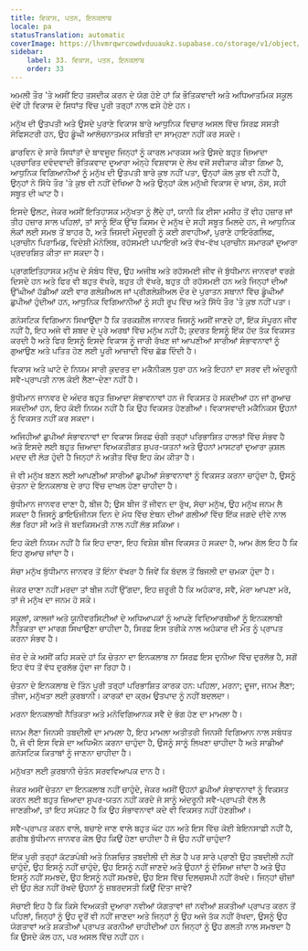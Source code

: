 ```yaml
---
title: ਵਿਕਾਸ, ਪਤਨ, ਇਨਕਲਾਬ
locale: pa
statusTranslation: automatic
coverImage: https://lhvmrqwrcowdvduuaukz.supabase.co/storage/v1/object/public/strapi-uploads/small_cover-educacion-fundamental.webp-2d51a7828a2b1309555be27f7e2a61a0.webp
sidebar:
    label: 33. ਵਿਕਾਸ, ਪਤਨ, ਇਨਕਲਾਬ
    order: 33
---
```

ਅਮਲੀ ਤੌਰ 'ਤੇ ਅਸੀਂ ਇਹ ਤਸਦੀਕ ਕਰਨ ਦੇ ਯੋਗ ਹੋਏ ਹਾਂ ਕਿ ਭੌਤਿਕਵਾਦੀ ਅਤੇ ਅਧਿਆਤਮਿਕ ਸਕੂਲ ਦੋਵੇਂ ਹੀ ਵਿਕਾਸ ਦੇ ਸਿਧਾਂਤ ਵਿੱਚ ਪੂਰੀ ਤਰ੍ਹਾਂ ਨਾਲ ਫਸੇ ਹੋਏ ਹਨ।

ਮਨੁੱਖ ਦੀ ਉਤਪਤੀ ਅਤੇ ਉਸਦੇ ਪੁਰਾਣੇ ਵਿਕਾਸ ਬਾਰੇ ਆਧੁਨਿਕ ਵਿਚਾਰ ਅਸਲ ਵਿੱਚ ਸਿਰਫ਼ ਸਸਤੀ ਸੋਫਿਸਟਰੀ ਹਨ, ਉਹ ਡੂੰਘੀ ਆਲੋਚਨਾਤਮਕ ਸਥਿਤੀ ਦਾ ਸਾਮ੍ਹਣਾ ਨਹੀਂ ਕਰ ਸਕਦੇ।

ਡਾਰਵਿਨ ਦੇ ਸਾਰੇ ਸਿਧਾਂਤਾਂ ਦੇ ਬਾਵਜੂਦ ਜਿਨ੍ਹਾਂ ਨੂੰ ਕਾਰਲ ਮਾਰਕਸ ਅਤੇ ਉਸਦੇ ਬਹੁਤ ਜ਼ਿਆਦਾ ਪ੍ਰਚਾਰਿਤ ਦਵੰਦਵਾਦੀ ਭੌਤਿਕਵਾਦ ਦੁਆਰਾ ਅੰਨ੍ਹੇ ਵਿਸ਼ਵਾਸ ਦੇ ਲੇਖ ਵਜੋਂ ਸਵੀਕਾਰ ਕੀਤਾ ਗਿਆ ਹੈ, ਆਧੁਨਿਕ ਵਿਗਿਆਨੀਆਂ ਨੂੰ ਮਨੁੱਖ ਦੀ ਉਤਪਤੀ ਬਾਰੇ ਕੁਝ ਨਹੀਂ ਪਤਾ, ਉਨ੍ਹਾਂ ਕੋਲ ਕੁਝ ਵੀ ਨਹੀਂ ਹੈ, ਉਨ੍ਹਾਂ ਨੇ ਸਿੱਧੇ ਤੌਰ 'ਤੇ ਕੁਝ ਵੀ ਨਹੀਂ ਦੇਖਿਆ ਹੈ ਅਤੇ ਉਨ੍ਹਾਂ ਕੋਲ ਮਨੁੱਖੀ ਵਿਕਾਸ ਦੇ ਖਾਸ, ਠੋਸ, ਸਹੀ ਸਬੂਤ ਦੀ ਘਾਟ ਹੈ।

ਇਸਦੇ ਉਲਟ, ਜੇਕਰ ਅਸੀਂ ਇਤਿਹਾਸਕ ਮਨੁੱਖਤਾ ਨੂੰ ਲੈਂਦੇ ਹਾਂ, ਯਾਨੀ ਕਿ ਈਸਾ ਮਸੀਹ ਤੋਂ ਵੀਹ ਹਜ਼ਾਰ ਜਾਂ ਤੀਹ ਹਜ਼ਾਰ ਸਾਲ ਪਹਿਲਾਂ, ਤਾਂ ਸਾਨੂੰ ਇੱਕ ਉੱਚ ਕਿਸਮ ਦੇ ਮਨੁੱਖ ਦੇ ਸਹੀ ਸਬੂਤ ਮਿਲਦੇ ਹਨ, ਜੋ ਆਧੁਨਿਕ ਲੋਕਾਂ ਲਈ ਸਮਝ ਤੋਂ ਬਾਹਰ ਹੈ, ਅਤੇ ਜਿਸਦੀ ਮੌਜੂਦਗੀ ਨੂੰ ਕਈ ਗਵਾਹੀਆਂ, ਪੁਰਾਣੇ ਹਾਇਰੋਗਲਿਫ, ਪ੍ਰਾਚੀਨ ਪਿਰਾਮਿਡ, ਵਿਦੇਸ਼ੀ ਮੋਨੋਲਿਥ, ਰਹੱਸਮਈ ਪਪਾਇਰੀ ਅਤੇ ਵੱਖ-ਵੱਖ ਪ੍ਰਾਚੀਨ ਸਮਾਰਕਾਂ ਦੁਆਰਾ ਪ੍ਰਦਰਸ਼ਿਤ ਕੀਤਾ ਜਾ ਸਕਦਾ ਹੈ।

ਪ੍ਰਾਗਇਤਿਹਾਸਕ ਮਨੁੱਖ ਦੇ ਸੰਬੰਧ ਵਿੱਚ, ਉਹ ਅਜੀਬ ਅਤੇ ਰਹੱਸਮਈ ਜੀਵ ਜੋ ਬੁੱਧੀਮਾਨ ਜਾਨਵਰਾਂ ਵਰਗੇ ਦਿਸਦੇ ਹਨ ਅਤੇ ਫਿਰ ਵੀ ਬਹੁਤ ਵੱਖਰੇ, ਬਹੁਤ ਹੀ ਵੱਖਰੇ, ਬਹੁਤ ਹੀ ਰਹੱਸਮਈ ਹਨ ਅਤੇ ਜਿਨ੍ਹਾਂ ਦੀਆਂ ਉੱਘੀਆਂ ਹੱਡੀਆਂ ਕਈ ਵਾਰ ਗਲੇਸ਼ੀਅਲ ਜਾਂ ਪ੍ਰੀਗਲੇਸ਼ੀਅਲ ਦੌਰ ਦੇ ਪੁਰਾਤਨ ਸਥਾਨਾਂ ਵਿੱਚ ਡੂੰਘੀਆਂ ਛੁਪੀਆਂ ਹੁੰਦੀਆਂ ਹਨ, ਆਧੁਨਿਕ ਵਿਗਿਆਨੀਆਂ ਨੂੰ ਸਹੀ ਰੂਪ ਵਿੱਚ ਅਤੇ ਸਿੱਧੇ ਤੌਰ 'ਤੇ ਕੁਝ ਨਹੀਂ ਪਤਾ।

ਗਨੋਸਟਿਕ ਵਿਗਿਆਨ ਸਿਖਾਉਂਦਾ ਹੈ ਕਿ ਤਰਕਸ਼ੀਲ ਜਾਨਵਰ ਜਿਸਨੂੰ ਅਸੀਂ ਜਾਣਦੇ ਹਾਂ, ਇੱਕ ਸੰਪੂਰਨ ਜੀਵ ਨਹੀਂ ਹੈ, ਇਹ ਅਜੇ ਵੀ ਸ਼ਬਦ ਦੇ ਪੂਰੇ ਅਰਥਾਂ ਵਿੱਚ ਮਨੁੱਖ ਨਹੀਂ ਹੈ; ਕੁਦਰਤ ਇਸਨੂੰ ਇੱਕ ਹੱਦ ਤੱਕ ਵਿਕਸਤ ਕਰਦੀ ਹੈ ਅਤੇ ਫਿਰ ਇਸਨੂੰ ਇਸਦੇ ਵਿਕਾਸ ਨੂੰ ਜਾਰੀ ਰੱਖਣ ਜਾਂ ਆਪਣੀਆਂ ਸਾਰੀਆਂ ਸੰਭਾਵਨਾਵਾਂ ਨੂੰ ਗੁਆਉਣ ਅਤੇ ਪਤਿਤ ਹੋਣ ਲਈ ਪੂਰੀ ਆਜ਼ਾਦੀ ਵਿੱਚ ਛੱਡ ਦਿੰਦੀ ਹੈ।

ਵਿਕਾਸ ਅਤੇ ਘਾਟੇ ਦੇ ਨਿਯਮ ਸਾਰੀ ਕੁਦਰਤ ਦਾ ਮਕੈਨੀਕਲ ਧੁਰਾ ਹਨ ਅਤੇ ਇਹਨਾਂ ਦਾ ਸਰਵ ਦੀ ਅੰਦਰੂਨੀ ਸਵੈ-ਪ੍ਰਾਪਤੀ ਨਾਲ ਕੋਈ ਲੈਣਾ-ਦੇਣਾ ਨਹੀਂ ਹੈ।

ਬੁੱਧੀਮਾਨ ਜਾਨਵਰ ਦੇ ਅੰਦਰ ਬਹੁਤ ਜ਼ਿਆਦਾ ਸੰਭਾਵਨਾਵਾਂ ਹਨ ਜੋ ਵਿਕਸਤ ਹੋ ਸਕਦੀਆਂ ਹਨ ਜਾਂ ਗੁਆਚ ਸਕਦੀਆਂ ਹਨ, ਇਹ ਕੋਈ ਨਿਯਮ ਨਹੀਂ ਹੈ ਕਿ ਉਹ ਵਿਕਸਤ ਹੋਣਗੀਆਂ। ਵਿਕਾਸਵਾਦੀ ਮਕੈਨਿਕਸ ਉਹਨਾਂ ਨੂੰ ਵਿਕਸਤ ਨਹੀਂ ਕਰ ਸਕਦਾ।

ਅਜਿਹੀਆਂ ਛੁਪੀਆਂ ਸੰਭਾਵਨਾਵਾਂ ਦਾ ਵਿਕਾਸ ਸਿਰਫ਼ ਚੰਗੀ ਤਰ੍ਹਾਂ ਪਰਿਭਾਸ਼ਿਤ ਹਾਲਤਾਂ ਵਿੱਚ ਸੰਭਵ ਹੈ ਅਤੇ ਇਸਦੇ ਲਈ ਬਹੁਤ ਜ਼ਿਆਦਾ ਵਿਅਕਤੀਗਤ ਸੁਪਰ-ਯਤਨਾਂ ਅਤੇ ਉਹਨਾਂ ਮਾਸਟਰਾਂ ਦੁਆਰਾ ਕੁਸ਼ਲ ਮਦਦ ਦੀ ਲੋੜ ਹੁੰਦੀ ਹੈ ਜਿਨ੍ਹਾਂ ਨੇ ਅਤੀਤ ਵਿੱਚ ਇਹ ਕੰਮ ਕੀਤਾ ਹੈ।

ਜੋ ਵੀ ਮਨੁੱਖ ਬਣਨ ਲਈ ਆਪਣੀਆਂ ਸਾਰੀਆਂ ਛੁਪੀਆਂ ਸੰਭਾਵਨਾਵਾਂ ਨੂੰ ਵਿਕਸਤ ਕਰਨਾ ਚਾਹੁੰਦਾ ਹੈ, ਉਸਨੂੰ ਚੇਤਨਾ ਦੇ ਇਨਕਲਾਬ ਦੇ ਰਾਹ ਵਿੱਚ ਦਾਖਲ ਹੋਣਾ ਚਾਹੀਦਾ ਹੈ।

ਬੁੱਧੀਮਾਨ ਜਾਨਵਰ ਦਾਣਾ ਹੈ, ਬੀਜ ਹੈ; ਉਸ ਬੀਜ ਤੋਂ ਜੀਵਨ ਦਾ ਰੁੱਖ, ਸੱਚਾ ਮਨੁੱਖ, ਉਹ ਮਨੁੱਖ ਜਨਮ ਲੈ ਸਕਦਾ ਹੈ ਜਿਸਨੂੰ ਡਾਇਓਜੀਨਸ ਦਿਨ ਦੇ ਮੱਧ ਵਿੱਚ ਏਥਨ ਦੀਆਂ ਗਲੀਆਂ ਵਿੱਚ ਇੱਕ ਜਗਦੇ ਦੀਵੇ ਨਾਲ ਲੱਭ ਰਿਹਾ ਸੀ ਅਤੇ ਜੋ ਬਦਕਿਸਮਤੀ ਨਾਲ ਨਹੀਂ ਲੱਭ ਸਕਿਆ।

ਇਹ ਕੋਈ ਨਿਯਮ ਨਹੀਂ ਹੈ ਕਿ ਇਹ ਦਾਣਾ, ਇਹ ਵਿਸ਼ੇਸ਼ ਬੀਜ ਵਿਕਸਤ ਹੋ ਸਕਦਾ ਹੈ, ਆਮ ਗੱਲ ਇਹ ਹੈ ਕਿ ਇਹ ਗੁਆਚ ਜਾਂਦਾ ਹੈ।

ਸੱਚਾ ਮਨੁੱਖ ਬੁੱਧੀਮਾਨ ਜਾਨਵਰ ਤੋਂ ਇੰਨਾ ਵੱਖਰਾ ਹੈ ਜਿਵੇਂ ਕਿ ਬੱਦਲ ਤੋਂ ਬਿਜਲੀ ਦਾ ਚਮਕਾ ਹੁੰਦਾ ਹੈ।

ਜੇਕਰ ਦਾਣਾ ਨਹੀਂ ਮਰਦਾ ਤਾਂ ਬੀਜ ਨਹੀਂ ਉੱਗਦਾ, ਇਹ ਜ਼ਰੂਰੀ ਹੈ ਕਿ ਅਹੰਕਾਰ, ਸਵੈ, ਮੇਰਾ ਆਪਣਾ ਮਰੇ, ਤਾਂ ਜੋ ਮਨੁੱਖ ਦਾ ਜਨਮ ਹੋ ਸਕੇ।

ਸਕੂਲਾਂ, ਕਾਲਜਾਂ ਅਤੇ ਯੂਨੀਵਰਸਿਟੀਆਂ ਦੇ ਅਧਿਆਪਕਾਂ ਨੂੰ ਆਪਣੇ ਵਿਦਿਆਰਥੀਆਂ ਨੂੰ ਇਨਕਲਾਬੀ ਨੈਤਿਕਤਾ ਦਾ ਮਾਰਗ ਸਿਖਾਉਣਾ ਚਾਹੀਦਾ ਹੈ, ਸਿਰਫ਼ ਇਸ ਤਰੀਕੇ ਨਾਲ ਅਹੰਕਾਰ ਦੀ ਮੌਤ ਨੂੰ ਪ੍ਰਾਪਤ ਕਰਨਾ ਸੰਭਵ ਹੈ।

ਜ਼ੋਰ ਦੇ ਕੇ ਅਸੀਂ ਕਹਿ ਸਕਦੇ ਹਾਂ ਕਿ ਚੇਤਨਾ ਦਾ ਇਨਕਲਾਬ ਨਾ ਸਿਰਫ਼ ਇਸ ਦੁਨੀਆ ਵਿੱਚ ਦੁਰਲੱਭ ਹੈ, ਸਗੋਂ ਇਹ ਵੱਧ ਤੋਂ ਵੱਧ ਦੁਰਲੱਭ ਹੁੰਦਾ ਜਾ ਰਿਹਾ ਹੈ।

ਚੇਤਨਾ ਦੇ ਇਨਕਲਾਬ ਦੇ ਤਿੰਨ ਪੂਰੀ ਤਰ੍ਹਾਂ ਪਰਿਭਾਸ਼ਿਤ ਕਾਰਕ ਹਨ: ਪਹਿਲਾ, ਮਰਨਾ; ਦੂਜਾ, ਜਨਮ ਲੈਣਾ; ਤੀਜਾ, ਮਨੁੱਖਤਾ ਲਈ ਕੁਰਬਾਨੀ। ਕਾਰਕਾਂ ਦਾ ਕ੍ਰਮ ਉਤਪਾਦ ਨੂੰ ਨਹੀਂ ਬਦਲਦਾ।

ਮਰਨਾ ਇਨਕਲਾਬੀ ਨੈਤਿਕਤਾ ਅਤੇ ਮਨੋਵਿਗਿਆਨਕ ਸਵੈ ਦੇ ਭੰਗ ਹੋਣ ਦਾ ਮਾਮਲਾ ਹੈ।

ਜਨਮ ਲੈਣਾ ਜਿਨਸੀ ਤਬਦੀਲੀ ਦਾ ਮਾਮਲਾ ਹੈ, ਇਹ ਮਾਮਲਾ ਅਤੀਤਰੀ ਜਿਨਸੀ ਵਿਗਿਆਨ ਨਾਲ ਸਬੰਧਤ ਹੈ, ਜੋ ਵੀ ਇਸ ਵਿਸ਼ੇ ਦਾ ਅਧਿਐਨ ਕਰਨਾ ਚਾਹੁੰਦਾ ਹੈ, ਉਸਨੂੰ ਸਾਨੂੰ ਲਿਖਣਾ ਚਾਹੀਦਾ ਹੈ ਅਤੇ ਸਾਡੀਆਂ ਗਨੋਸਟਿਕ ਕਿਤਾਬਾਂ ਨੂੰ ਜਾਣਨਾ ਚਾਹੀਦਾ ਹੈ।

ਮਨੁੱਖਤਾ ਲਈ ਕੁਰਬਾਨੀ ਚੇਤੰਨ ਸਰਵਵਿਆਪਕ ਦਾਨ ਹੈ।

ਜੇਕਰ ਅਸੀਂ ਚੇਤਨਾ ਦਾ ਇਨਕਲਾਬ ਨਹੀਂ ਚਾਹੁੰਦੇ, ਜੇਕਰ ਅਸੀਂ ਉਹਨਾਂ ਛੁਪੀਆਂ ਸੰਭਾਵਨਾਵਾਂ ਨੂੰ ਵਿਕਸਤ ਕਰਨ ਲਈ ਬਹੁਤ ਜ਼ਿਆਦਾ ਸੁਪਰ-ਯਤਨ ਨਹੀਂ ਕਰਦੇ ਜੋ ਸਾਨੂੰ ਅੰਦਰੂਨੀ ਸਵੈ-ਪ੍ਰਾਪਤੀ ਵੱਲ ਲੈ ਜਾਣਗੀਆਂ, ਤਾਂ ਇਹ ਸਪੱਸ਼ਟ ਹੈ ਕਿ ਉਹ ਸੰਭਾਵਨਾਵਾਂ ਕਦੇ ਵੀ ਵਿਕਸਤ ਨਹੀਂ ਹੋਣਗੀਆਂ।

ਸਵੈ-ਪ੍ਰਾਪਤ ਕਰਨ ਵਾਲੇ, ਬਚਾਏ ਜਾਣ ਵਾਲੇ ਬਹੁਤ ਘੱਟ ਹਨ ਅਤੇ ਇਸ ਵਿੱਚ ਕੋਈ ਬੇਇਨਸਾਫ਼ੀ ਨਹੀਂ ਹੈ, ਗਰੀਬ ਬੁੱਧੀਮਾਨ ਜਾਨਵਰ ਕੋਲ ਉਹ ਕਿਉਂ ਹੋਣਾ ਚਾਹੀਦਾ ਹੈ ਜੋ ਉਹ ਨਹੀਂ ਚਾਹੁੰਦਾ?

ਇੱਕ ਪੂਰੀ ਤਰ੍ਹਾਂ ਕੱਟੜਪੰਥੀ ਅਤੇ ਨਿਸ਼ਚਿਤ ਤਬਦੀਲੀ ਦੀ ਲੋੜ ਹੈ ਪਰ ਸਾਰੇ ਪ੍ਰਾਣੀ ਉਹ ਤਬਦੀਲੀ ਨਹੀਂ ਚਾਹੁੰਦੇ, ਉਹ ਇਸਨੂੰ ਨਹੀਂ ਚਾਹੁੰਦੇ, ਉਹ ਇਸਨੂੰ ਨਹੀਂ ਜਾਣਦੇ ਅਤੇ ਉਹਨਾਂ ਨੂੰ ਦੱਸਿਆ ਜਾਂਦਾ ਹੈ ਅਤੇ ਉਹ ਇਸਨੂੰ ਨਹੀਂ ਸਮਝਦੇ, ਉਹ ਇਸਨੂੰ ਨਹੀਂ ਸਮਝਦੇ, ਉਹ ਇਸ ਵਿੱਚ ਦਿਲਚਸਪੀ ਨਹੀਂ ਰੱਖਦੇ। ਜਿਨ੍ਹਾਂ ਚੀਜ਼ਾਂ ਦੀ ਉਹ ਲੋੜ ਨਹੀਂ ਰੱਖਦੇ ਉਹਨਾਂ ਨੂੰ ਜ਼ਬਰਦਸਤੀ ਕਿਉਂ ਦਿੱਤਾ ਜਾਵੇ?

ਸੱਚਾਈ ਇਹ ਹੈ ਕਿ ਕਿਸੇ ਵਿਅਕਤੀ ਦੁਆਰਾ ਨਵੀਆਂ ਯੋਗਤਾਵਾਂ ਜਾਂ ਨਵੀਆਂ ਸ਼ਕਤੀਆਂ ਪ੍ਰਾਪਤ ਕਰਨ ਤੋਂ ਪਹਿਲਾਂ, ਜਿਨ੍ਹਾਂ ਨੂੰ ਉਹ ਦੂਰੋਂ ਵੀ ਨਹੀਂ ਜਾਣਦਾ ਅਤੇ ਜਿਨ੍ਹਾਂ ਨੂੰ ਉਹ ਅਜੇ ਤੱਕ ਨਹੀਂ ਰੱਖਦਾ, ਉਸਨੂੰ ਉਹ ਯੋਗਤਾਵਾਂ ਅਤੇ ਸ਼ਕਤੀਆਂ ਪ੍ਰਾਪਤ ਕਰਨੀਆਂ ਚਾਹੀਦੀਆਂ ਹਨ ਜਿਨ੍ਹਾਂ ਨੂੰ ਉਹ ਗਲਤੀ ਨਾਲ ਸਮਝਦਾ ਹੈ ਕਿ ਉਸਦੇ ਕੋਲ ਹਨ, ਪਰ ਅਸਲ ਵਿੱਚ ਨਹੀਂ ਹਨ।


